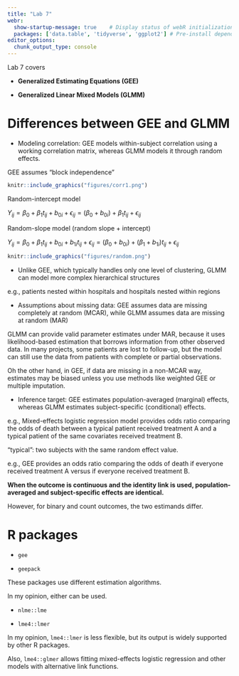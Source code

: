 ```yaml
---
title: "Lab 7"
webr:  
  show-startup-message: true    # Display status of webR initialization
  packages: ['data.table', 'tidyverse', 'ggplot2'] # Pre-install dependency
editor_options: 
  chunk_output_type: console
---
```


Lab 7 covers 

* **Generalized Estimating Equations (GEE)** 

* **Generalized Linear Mixed Models (GLMM)**

# Differences between GEE and GLMM

* Modeling correlation: GEE models within-subject correlation using a working correlation matrix, whereas GLMM models it through random effects.

GEE assumes "block independence"

```r
knitr::include_graphics("figures/corr1.png")
```

Random-intercept model

$Y_{ij}=\beta_0+\beta_1 t_{ij} + b_{0i} + \epsilon_{ij}=(\beta_0 + b_{0i}) + \beta_1 t_{ij} + \epsilon_{ij}$

Random-slope model (random slope + intercept)

$Y_{ij}=\beta_0+\beta_1 t_{ij} + b_{0i} + b_{1i}t_{ij} + \epsilon_{ij}=(\beta_0 + b_{0i}) + (\beta_1 + b_{1i}) t_{ij} + \epsilon_{ij}$

```r
knitr::include_graphics("figures/random.png")
```

* Unlike GEE, which typically handles only one level of clustering, GLMM can model more complex hierarchical structures

e.g., patients nested within hospitals and hospitals nested within regions

* Assumptions about missing data: GEE assumes data are missing completely at random (MCAR), while GLMM assumes data are missing at random (MAR)

GLMM can provide valid parameter estimates under MAR, because it uses likelihood-based estimation that borrows information from other observed data. In many projects, some patients are lost to follow-up, but the model can still use the data from patients with complete or partial observations.

Oh the other hand, in GEE, if data are missing in a non-MCAR way, estimates may be biased unless you use methods like weighted GEE or multiple imputation.

* Inference target: GEE estimates population-averaged (marginal) effects, whereas GLMM estimates subject-specific (conditional) effects.

e.g., Mixed-effects logistic regression model provides odds ratio comparing the odds of death between a typical patient received treatment A and a typical patient of the same covariates received treatment B.

"typical": two subjects with the same random effect value.

e.g., GEE provides an odds ratio comparing the odds of death if everyone received treatment A versus if everyone received treatment B.

**When the outcome is continuous and the identity link is used, population-averaged and subject-specific effects are identical.**

However, for binary and count outcomes, the two estimands differ.

# R packages

* `gee`

* `geepack`

These packages use different estimation algorithms.

In my opinion, either can be used.

* `nlme::lme`

* `lme4::lmer`

In my opinion, `lme4::lmer` is less flexible, but its output is widely supported by other R packages.

Also, `lme4::glmer` allows fitting mixed-effects logistic regression and other models with alternative link functions.